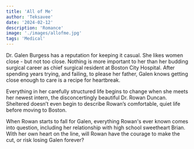 ```yaml
---
title: 'All of Me'
author: 'Teksavee'
date: '2024-02-12'
description: 'Romance'
image: './images/allofme.jpg'
tags: 'Medical'
---
```


Dr. Galen Burgess has a reputation for keeping it casual. She likes women close - but not too close. Nothing is more important to her than her budding surgical career as chief surgical resident at Boston City Hospital. After spending years trying, and failing, to please her father, Galen knows getting close enough to care is a recipe for heartbreak.

Everything in her carefully structured life begins to change when she meets her newest intern, the disconcertingly beautiful Dr. Rowan Duncan. Sheltered doesn’t even begin to describe Rowan’s comfortable, quiet life before moving to Boston. 

When Rowan starts to fall for Galen, everything Rowan's ever known comes into question, including her relationship with high school sweetheart Brian. With her own heart on the line, will Rowan have the courage to make the cut, or risk losing Galen forever?